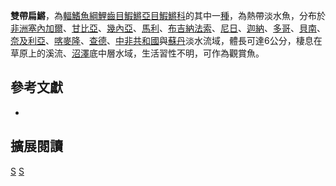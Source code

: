 {{Speciesbox 
| taxon = Epiplatys bifasciatus
| status = LC
| status_system = IUCN3.1
| authority = [[Steindachner|Steindachner]], 1881
| synonyms = *''Haplochilus bifasciatus, Steindachner, 1881''
*''Aplocheilus bifasciatus, Steindachner, 1881''
*''Epiplatys bifasciatus bifasciatus, Steindachner, 1881''
*''Panchax bifasciatus, Steindachner, 1881''
*''Haplochilus baudoni, Pellegrin, 1922''
*''Epiplatys baudoni, Pellegrin, 1922''
*''Panchax baudoni, Pellegrin, 1922''
*''Panchax taeniatus, Pfaff, 1933''
}}
'''雙帶扁鱂'''，為[[輻鰭魚綱|輻鰭魚綱]][[鯉齒目|鯉齒目]][[鰕鱂亞目|鰕鱂亞目]][[鰕鱂科|鰕鱂科]]的其中一[[種|種]]，為熱帶淡水魚，分布於[[非洲|非洲]][[塞內加爾|塞內加爾]]、[[甘比亞|甘比亞]]、[[幾內亞|幾內亞]]、[[馬利|馬利]]、[[布吉納法索|布吉納法索]]、[[尼日|尼日]]、[[迦納|迦納]]、[[多哥|多哥]]、[[貝南|貝南]]、[[奈及利亞|奈及利亞]]、[[喀麥隆|喀麥隆]]、[[查德|查德]]、[[中非共和國|中非共和國]]與[[蘇丹|蘇丹]]淡水流域，體長可達6公分，棲息在草原上的溪流、[[沼澤|沼澤]]底中層水域，生活習性不明，可作為觀賞魚。

== 參考文獻 ==
*{{FishBase_species|genus=Epiplatys|species=bifasciatus|year=2014|month=7}}

== 擴展閱讀 ==
{{refbegin}}
{{wikispecies-inline|Epiplatys bifasciatus|雙帶扁鱂}}
{{refend}}
{{Taxonbar|from=Q6422598}}

[[Category:觀賞魚|S]]
[[Category:扁鱂屬|S]]